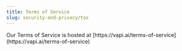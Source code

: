 ```yaml
---
title: Terms of Service
slug: security-and-privacy/tos
---
```



<Check>
  Our Terms of Service is hosted at
  [https://vapi.ai/terms-of-service](https://vapi.ai/terms-of-service)
</Check>
